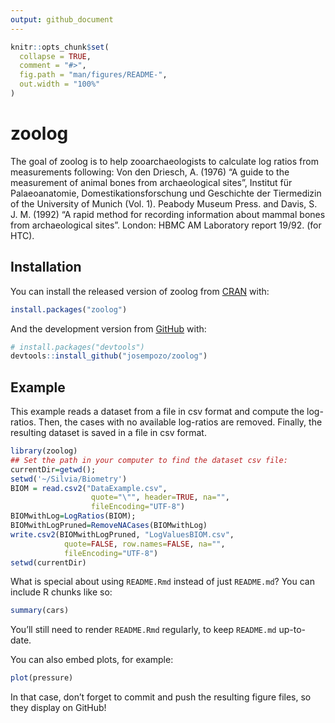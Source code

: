```yaml
---
output: github_document
---
```


<!-- README.md is generated from README.Rmd. Please edit that file -->

```r
knitr::opts_chunk$set(
  collapse = TRUE,
  comment = "#>",
  fig.path = "man/figures/README-",
  out.width = "100%"
)
```

# zoolog

<!-- badges: start -->
<!-- badges: end -->

The goal of zoolog is to help zooarchaeologists to calculate 
    log ratios from measurements following: 
	Von den Driesch, A. (1976) “A guide to the measurement of animal bones from 
	    archaeological sites”, Institut für Palaeoanatomie, 
	    Domestikationsforschung und Geschichte der Tiermedizin of the 
	    University of Munich (Vol. 1). Peabody Museum Press.
	and 
	Davis, S. J. M. (1992) “A rapid method for recording information about 
	    mammal bones from archaeological sites”. London: HBMC AM Laboratory 
	    report 19/92. (for HTC).

## Installation

You can install the released version of zoolog from [CRAN](https://CRAN.R-project.org) with:

``` r
install.packages("zoolog")
```

And the development version from [GitHub](https://github.com/) with:

``` r
# install.packages("devtools")
devtools::install_github("josempozo/zoolog")
```
## Example

This example reads a dataset from a file in csv format and compute the
log-ratios. Then, the cases with no available log-ratios are removed.
Finally, the resulting dataset is saved in a file in csv format.

```r
library(zoolog)
## Set the path in your computer to find the dataset csv file:
currentDir=getwd();
setwd('~/Silvia/Biometry')
BIOM = read.csv2("DataExample.csv",
                  quote="\"", header=TRUE, na="",
                  fileEncoding="UTF-8")
BIOMwithLog=LogRatios(BIOM);
BIOMwithLogPruned=RemoveNACases(BIOMwithLog)
write.csv2(BIOMwithLogPruned, "LogValuesBIOM.csv", 
            quote=FALSE, row.names=FALSE, na="", 
            fileEncoding="UTF-8")
setwd(currentDir)
```

What is special about using `README.Rmd` instead of just `README.md`? You can include R chunks like so:

```r
summary(cars)
```

You'll still need to render `README.Rmd` regularly, to keep `README.md` up-to-date.

You can also embed plots, for example:

```r
plot(pressure)
```

In that case, don't forget to commit and push the resulting figure files, so they display on GitHub!
